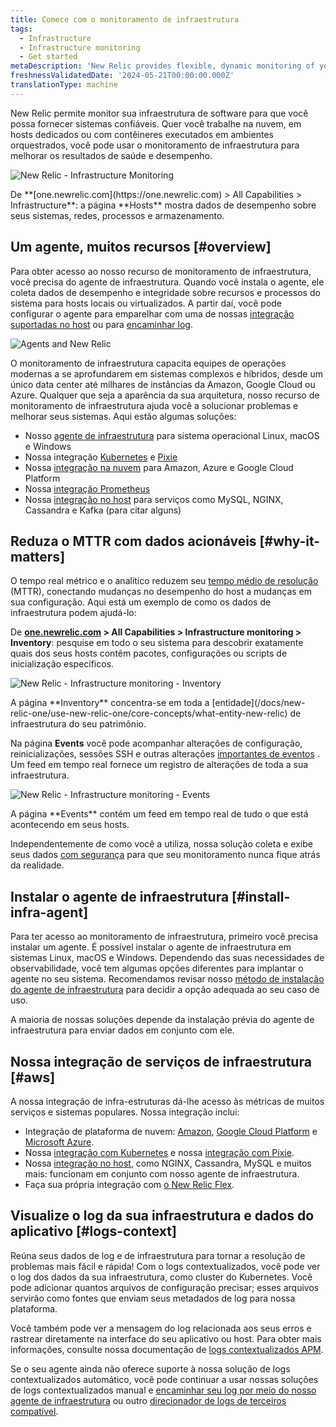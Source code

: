 ```yaml
---
title: Comece com o monitoramento de infraestrutura
tags:
  - Infrastructure
  - Infrastructure monitoring
  - Get started
metaDescription: 'New Relic provides flexible, dynamic monitoring of your entire infrastructure. Learn about features, installation, and use cases.'
freshnessValidatedDate: '2024-05-21T00:00:00.000Z'
translationType: machine
---
```







New Relic permite monitor sua infraestrutura de software para que você possa fornecer sistemas confiáveis. Quer você trabalhe na nuvem, em hosts dedicados ou com contêineres executados em ambientes orquestrados, você pode usar o monitoramento de infraestrutura para melhorar os resultados de saúde e desempenho.

<img
  title="New Relic - Infrastructure Monitoring"
  alt="New Relic - Infrastructure Monitoring"
  src={infrastructureOverviewUI}
/>

<figcaption>
  De <DoNotTranslate>**[one.newrelic.com](https://one.newrelic.com) > All Capabilities > Infrastructure**</DoNotTranslate>: a página <DoNotTranslate>**Hosts**</DoNotTranslate> mostra dados de desempenho sobre seus sistemas, redes, processos e armazenamento.
</figcaption>

## Um agente, muitos recursos [#overview]

Para obter acesso ao nosso recurso de monitoramento de infraestrutura, você precisa do agente de infraestrutura. Quando você instala o agente, ele coleta dados de desempenho e integridade sobre recursos e processos do sistema para hosts locais ou virtualizados. A partir daí, você pode configurar o agente para emparelhar com uma de nossas [integração suportadas no host](/docs/integrations/host-integrations/getting-started/introduction-host-integrations) ou para [encaminhar log](/docs/logs/enable-log-monitoring-new-relic/enable-log-monitoring-new-relic/forward-your-logs-using-infrastructure-agent).

<img
  title="Agents and New Relic"
  alt="Agents and New Relic"
  src={infrastructureAngetsandNr}
/>

O monitoramento de infraestrutura capacita equipes de operações modernas a se aprofundarem em sistemas complexos e híbridos, desde um único data center até milhares de instâncias da Amazon, Google Cloud ou Azure. Qualquer que seja a aparência da sua arquitetura, nosso recurso de monitoramento de infraestrutura ajuda você a solucionar problemas e melhorar seus sistemas. Aqui estão algumas soluções:

* Nosso [agente de infraestrutura](/docs/infrastructure/install-infrastructure-agent/get-started/install-infrastructure-agent) para sistema operacional Linux, macOS e Windows
* Nossa integração [Kubernetes](/docs/kubernetes-pixie/kubernetes-integration/installation/kubernetes-integration-install-configure) e [Pixie](/docs/kubernetes-pixie/auto-telemetry-pixie/get-started-auto-telemetry-pixie)
* Nossa [integração na nuvem](/docs/infrastructure/infrastructure-integrations/get-started/introduction-infrastructure-integrations/#cloud-integrations) para Amazon, Azure e Google Cloud Platform
* Nossa [integração Prometheus](/docs/infrastructure/prometheus-integrations/get-started/send-prometheus-metric-data-new-relic)
* Nossa [integração no host](/docs/infrastructure/infrastructure-integrations/get-started/introduction-infrastructure-integrations/#on-host-integrations) para serviços como MySQL, NGINX, Cassandra e Kafka (para citar alguns)

## Reduza o MTTR com dados acionáveis [#why-it-matters]

O tempo real métrico e o analítico reduzem seu [tempo médio de resolução](https://newrelic.com/devops/how-to-reduce-mttr) (MTTR), conectando mudanças no desempenho do host a mudanças em sua configuração. Aqui está um exemplo de como os dados de infraestrutura podem ajudá-lo:

De <DoNotTranslate>**[one.newrelic.com](https://one.newrelic.com) > All Capabilities > Infrastructure monitoring > Inventory**</DoNotTranslate>: pesquise em todo o seu sistema para descobrir exatamente quais dos seus hosts contêm pacotes, configurações ou scripts de inicialização específicos.

<img
  title="New Relic - Infrastructure monitoring - Inventory"
  alt="New Relic - Infrastructure monitoring - Inventory"
  src={infrastructureInventory}
/>

<figcaption>
  A página <DoNotTranslate>**Inventory**</DoNotTranslate> concentra-se em toda a [entidade](/docs/new-relic-one/use-new-relic-one/core-concepts/what-entity-new-relic) de infraestrutura do seu patrimônio.
</figcaption>

Na página <DoNotTranslate>**Events**</DoNotTranslate> você pode acompanhar alterações de configuração, reinicializações, sessões SSH e outras alterações [importantes de eventos](/docs/infrastructure-events-page#types) . Um feed em tempo real fornece um registro de alterações de toda a sua infraestrutura.

<img
  title="New Relic - Infrastructure monitoring - Events"
  alt="New Relic - Infrastructure monitoring - Events"
  src={infrastructureEvents}
/>

<figcaption>
  A página <DoNotTranslate>**Events**</DoNotTranslate> contém um feed em tempo real de tudo o que está acontecendo em seus hosts.
</figcaption>

Independentemente de como você a utiliza, nossa solução coleta e exibe seus dados [com segurança](/docs/infrastructure/new-relic-infrastructure/getting-started/infrastructure-security) para que seu monitoramento nunca fique atrás da realidade.

## Instalar o agente de infraestrutura [#install-infra-agent]

Para ter acesso ao monitoramento de infraestrutura, primeiro você precisa instalar um agente. É possível instalar o agente de infraestrutura em sistemas Linux, macOS e Windows. Dependendo das suas necessidades de observabilidade, você tem algumas opções diferentes para implantar o agente no seu sistema. Recomendamos revisar nosso [método de instalação do agente de infraestrutura](/docs/infrastructure/infrastructure-monitoring/get-started/choose-infra-install-method) para decidir a opção adequada ao seu caso de uso.

A maioria de nossas soluções depende da instalação prévia do agente de infraestrutura para enviar dados em conjunto com ele.

## Nossa integração de serviços de infraestrutura [#aws]

A nossa integração de infra-estruturas dá-lhe acesso às métricas de muitos serviços e sistemas populares. Nossa integração inclui:

* Integração de plataforma de nuvem: [Amazon](/docs/infrastructure/amazon-integrations/aws-integrations-list), [Google Cloud Platform](/docs/integrations/google-cloud-platform-integrations) e [Microsoft Azure](/docs/infrastructure/microsoft-azure-integrations/azure-integrations-list).
* Nossa [integração com Kubernetes](/docs/kubernetes-pixie/kubernetes-integration/installation/kubernetes-integration-install-configure) e nossa [integração com Pixie](/docs/kubernetes-pixie/auto-telemetry-pixie/get-started-auto-telemetry-pixie).
* Nossa [integração no host](/docs/infrastructure/host-integrations/host-integrations-list), como NGINX, Cassandra, MySQL e muitos mais: funcionam em conjunto com nosso agente de infraestrutura.
* Faça sua própria integração com [o New Relic Flex](/docs/introduction-new-relics-flex-integration).

## Visualize o log da sua infraestrutura e dados do aplicativo [#logs-context]

Reúna seus dados de log e de infraestrutura para tornar a resolução de problemas mais fácil e rápida! Com o logs contextualizados, você pode ver o log dos dados da sua infraestrutura, como cluster do Kubernetes. Você pode adicionar quantos arquivos de configuração precisar; esses arquivos servirão como fontes que enviam seus metadados de log para nossa plataforma.

Você também pode ver a mensagem do log relacionada aos seus erros e rastrear diretamente na interface do seu aplicativo ou host. Para obter mais informações, consulte nossa documentação de [logs contextualizados APM](/docs/apm/new-relic-apm/getting-started/get-started-logs-context).

Se o seu agente <InlinePopover type="apm"/>ainda não oferece suporte à nossa solução de logs contextualizados automático, você pode continuar a usar nossas soluções de logs contextualizados manual e [encaminhar seu log por meio do nosso agente de infraestrutura](/docs/logs/forward-logs/forward-your-logs-using-infrastructure-agent/) ou outro [direcionador de logs de terceiros compatível](/docs/logs/forward-logs/enable-log-management-new-relic).